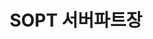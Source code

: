 ---
title: 'SOPT 서버파트장'
duration: '2020.01 ~ 2020.08'
subTitle: ['# IT 창업 동아리 운영 및 서버파트장']
thumbnail: '/img/sopt-main.png'
backImage: '/img/sopt-main.png'
link: 'server-head'
summary: "7주간의 세미나로, 약 40명의 파트원들에게 서버에 대한 전반적인 지식을 전달하였습니다.
    Javascript부터 시작하여, Node.js란 무엇인지와 Express를 사용하여 서버를 구축하는 법을 전달했습니다.
    AWS EC2를 사용하여 서버를 올리는 방법과, MySQL사용법을 전달하는 동시에 AWS RDS 사용법을 전달했습니다.
    마지막에는 Token을 이용한 인증방법인 JWT에 대한 필요성과 이론, 그리고 사용법에 대해 강의했습니다."
skillStack: ['aws', 'node', 'nginx', 'mysql', 'git', 'linux']
content: ''
---